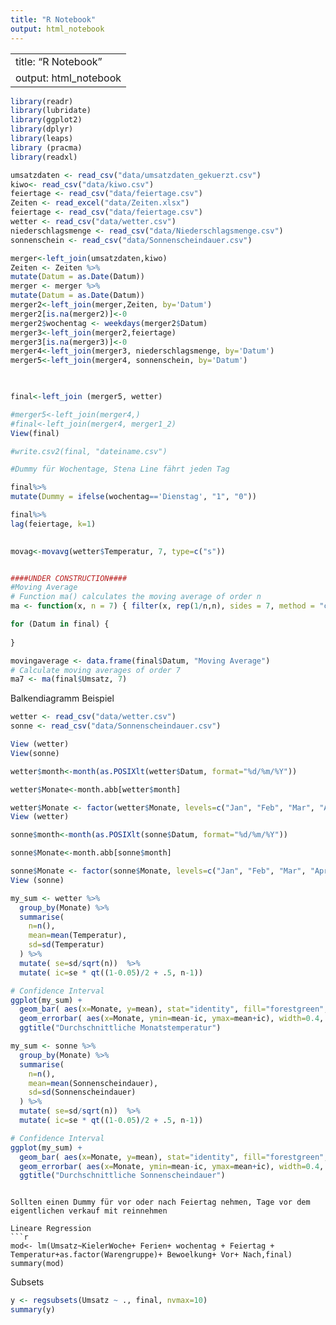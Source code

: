 ```yaml
---
title: "R Notebook"
output: html_notebook
---
```

---
title: "R Notebook"
output: html_notebook
---


```r
library(readr)
library(lubridate)
library(ggplot2)
library(dplyr)
library(leaps)
library (pracma)
library(readxl)

umsatzdaten <- read_csv("data/umsatzdaten_gekuerzt.csv")
kiwo<- read_csv("data/kiwo.csv")
feiertage <- read_csv("data/feiertage.csv")
Zeiten <- read_excel("data/Zeiten.xlsx")
feiertage <- read_csv("data/feiertage.csv")
wetter <- read_csv("data/wetter.csv")
niederschlagsmenge <- read_csv("data/Niederschlagsmenge.csv")
sonnenschein <- read_csv("data/Sonnenscheindauer.csv")

merger<-left_join(umsatzdaten,kiwo)
Zeiten <- Zeiten %>% 
mutate(Datum = as.Date(Datum)) 
merger <- merger %>% 
mutate(Datum = as.Date(Datum)) 
merger2<-left_join(merger,Zeiten, by='Datum')
merger2[is.na(merger2)]<-0
merger2$wochentag <- weekdays(merger2$Datum)
merger3<-left_join(merger2,feiertage)
merger3[is.na(merger3)]<-0
merger4<-left_join(merger3, niederschlagsmenge, by='Datum')
merger5<-left_join(merger4, sonnenschein, by='Datum')


 
final<-left_join (merger5, wetter)

#merger5<-left_join(merger4,)
#final<-left_join(merger4, merger1_2)
View(final)

#write.csv2(final, "dateiname.csv")
```



```r
#Dummy für Wochentage, Stena Line fährt jeden Tag

final%>%
mutate(Dummy = ifelse(wochentag=='Dienstag', "1", "0"))

final%>%
lag(feiertage, k=1)
  

movag<-movavg(wetter$Temperatur, 7, type=c("s"))


####UNDER CONSTRUCTION####
#Moving Average
# Function ma() calculates the moving average of order n
ma <- function(x, n = 7) { filter(x, rep(1/n,n), sides = 7, method = "convolution") }

for (Datum in final) {
  
}

movingaverage <- data.frame(final$Datum, "Moving Average")
# Calculate moving averages of order 7
ma7 <- ma(final$Umsatz, 7)

```

Balkendiagramm Beispiel 
```r
wetter <- read_csv("data/wetter.csv")
sonne <- read_csv("data/Sonnenscheindauer.csv")

View (wetter)
View(sonne)

```



```r
wetter$month<-month(as.POSIXlt(wetter$Datum, format="%d/%m/%Y"))

wetter$Monate<-month.abb[wetter$month]

wetter$Monate <- factor(wetter$Monate, levels=c("Jan", "Feb", "Mar", "Apr", "May", "Jun", "Jul", "Aug", "Sep", "Oct", "Nov", "Dec"))
View (wetter)

```



```r
sonne$month<-month(as.POSIXlt(sonne$Datum, format="%d/%m/%Y"))

sonne$Monate<-month.abb[sonne$month]

sonne$Monate <- factor(sonne$Monate, levels=c("Jan", "Feb", "Mar", "Apr", "May", "Jun", "Jul", "Aug", "Sep", "Oct", "Nov", "Dec"))
View (sonne)

```


```r
my_sum <- wetter %>%
  group_by(Monate) %>%
  summarise(
    n=n(),
    mean=mean(Temperatur),
    sd=sd(Temperatur)
  ) %>%
  mutate( se=sd/sqrt(n))  %>%
  mutate( ic=se * qt((1-0.05)/2 + .5, n-1))

# Confidence Interval
ggplot(my_sum) +
  geom_bar( aes(x=Monate, y=mean), stat="identity", fill="forestgreen", alpha=0.5) +
  geom_errorbar( aes(x=Monate, ymin=mean-ic, ymax=mean+ic), width=0.4, colour="orange", alpha=0.9, size=1.5) +
  ggtitle("Durchschnittliche Monatstemperatur")

```


```r
my_sum <- sonne %>%
  group_by(Monate) %>%
  summarise(
    n=n(),
    mean=mean(Sonnenscheindauer),
    sd=sd(Sonnenscheindauer)
  ) %>%
  mutate( se=sd/sqrt(n))  %>%
  mutate( ic=se * qt((1-0.05)/2 + .5, n-1))

# Confidence Interval
ggplot(my_sum) +
  geom_bar( aes(x=Monate, y=mean), stat="identity", fill="forestgreen", alpha=0.5) +
  geom_errorbar( aes(x=Monate, ymin=mean-ic, ymax=mean+ic), width=0.4, colour="orange", alpha=0.9, size=1.5) +
  ggtitle("Durchschnittliche Sonnenscheindauer")

```

```

Sollten einen Dummy für vor oder nach Feiertag nehmen, Tage vor dem eigentlichen verkauf mit reinnehmen

Lineare Regression
```r
mod<- lm(Umsatz~KielerWoche+ Ferien+ wochentag + Feiertag + Temperatur+as.factor(Warengruppe)+ Bewoelkung+ Vor+ Nach,final)
summary(mod)

```



Subsets
```r
y <- regsubsets(Umsatz ~ ., final, nvmax=10)
summary(y)

```

